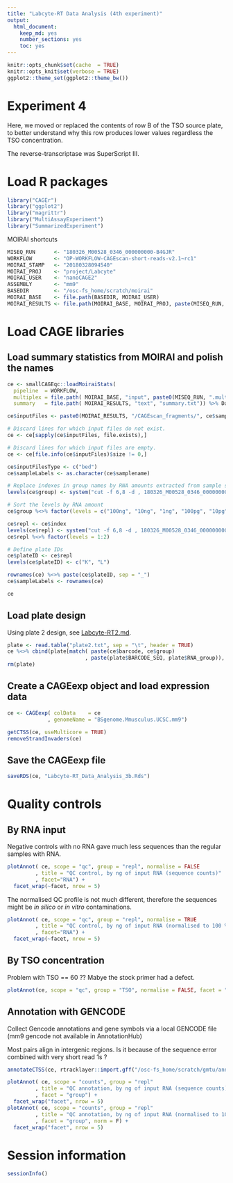 ```yaml
---
title: "Labcyte-RT Data Analysis (4th experiment)"
output:
  html_document:
    keep_md: yes
    number_sections: yes
    toc: yes
---
```


```r
knitr::opts_chunk$set(cache  = TRUE)
knitr::opts_knit$set(verbose = TRUE)
ggplot2::theme_set(ggplot2::theme_bw())
```

Experiment 4
============

Here, we moved or replaced the contents of row B of the TSO source plate, to
better understand why this row produces lower values regardless the
TSO concentration.

The reverse-transcriptase was SuperScript III.

Load R packages
===============

```r
library("CAGEr")
library("ggplot2")
library("magrittr")
library("MultiAssayExperiment")
library("SummarizedExperiment")
```

MOIRAI shortcuts

```r
MISEQ_RUN      <- "180326_M00528_0346_000000000-B4GJR"
WORKFLOW       <- "OP-WORKFLOW-CAGEscan-short-reads-v2.1~rc1"
MOIRAI_STAMP   <- "20180328094540"
MOIRAI_PROJ    <- "project/Labcyte" 
MOIRAI_USER    <- "nanoCAGE2" 
ASSEMBLY       <- "mm9"
BASEDIR        <- "/osc-fs_home/scratch/moirai"
MOIRAI_BASE    <- file.path(BASEDIR, MOIRAI_USER)
MOIRAI_RESULTS <- file.path(MOIRAI_BASE, MOIRAI_PROJ, paste(MISEQ_RUN, WORKFLOW, MOIRAI_STAMP, sep = "."))
```

Load CAGE libraries
===================

Load summary statistics from MOIRAI and polish the names
--------------------------------------------------------

```r
ce <- smallCAGEqc::loadMoiraiStats(
  pipeline  = WORKFLOW,
  multiplex = file.path( MOIRAI_BASE, "input", paste0(MISEQ_RUN, ".multiplex.txt")),
  summary   = file.path( MOIRAI_RESULTS, "text", "summary.txt")) %>% DataFrame

ce$inputFiles <- paste0(MOIRAI_RESULTS, "/CAGEscan_fragments/", ce$samplename, ".bed")

# Discard lines for which input files do not exist.
ce <- ce[sapply(ce$inputFiles, file.exists),]

# Discard lines for which input files are empty.
ce <- ce[file.info(ce$inputFiles)$size != 0,]

ce$inputFilesType <- c("bed")
ce$sampleLabels <- as.character(ce$samplename)

# Replace indexes in group names by RNA amounts extracted from sample sheet.
levels(ce$group) <- system("cut -f 6,8 -d , 180326_M00528_0346_000000000-B4GJR.SampleSheet.csv | grep g_ | sort | cut -f2 -d, | cut -f1 -d_", intern = TRUE)

# Sort the levels by RNA amount
ce$group %<>% factor(levels = c("100ng", "10ng", "1ng", "100pg", "10pg"))

ce$repl <- ce$index
levels(ce$repl) <- system("cut -f 6,8 -d , 180326_M00528_0346_000000000-B4GJR.SampleSheet.csv | grep g_ | sort | cut -f2 -d, | cut -f2 -d_ | cut -c1", intern = TRUE)
ce$repl %<>% factor(levels = 1:2)

# Define plate IDs
ce$plateID <- ce$repl
levels(ce$plateID) <- c("K", "L")

rownames(ce) %<>% paste(ce$plateID, sep = "_")
ce$sampleLabels <- rownames(ce)

ce
```


Load plate design
-----------------

Using plate 2 design, see [Labcyte-RT2.md](Labcyte-RT2.md).
```r
plate <- read.table("plate2.txt", sep = "\t", header = TRUE)
ce %<>% cbind(plate[match( paste(ce$barcode, ce$group)
                         , paste(plate$BARCODE_SEQ, plate$RNA_group)), ])
rm(plate)
```


Create a CAGEexp object and load expression data
------------------------------------------------

```r
ce <- CAGEexp( colData    = ce
             , genomeName = "BSgenome.Mmusculus.UCSC.mm9")
```

```r
getCTSS(ce, useMulticore = TRUE)
removeStrandInvaders(ce)
```


Save the CAGEexp file
---------------------

```r
saveRDS(ce, "Labcyte-RT_Data_Analysis_3b.Rds")
```


Quality controls
================

By RNA input
------------

Negative controls with no RNA gave much less sequences than the regular
samples with RNA.

```r
plotAnnot( ce, scope = "qc", group = "repl", normalise = FALSE
         , title = "QC control, by ng of input RNA (sequence counts)"
         , facet="RNA") +
  facet_wrap(~facet, nrow = 5)
```

The normalised QC profile is not much different, therefore
the sequences might be _in silico_ or _in vitro_ contaminations.

```r
plotAnnot( ce, scope = "qc", group = "repl", normalise = TRUE
         , title = "QC control, by ng of input RNA (normalised to 100 %)"
         , facet="RNA") +
  facet_wrap(~facet, nrow = 5)
```


By TSO concentration
--------------------

Problem with TSO == 60 ??  Mabye the stock primer had a defect.


```r
plotAnnot(ce, scope = "qc", group = "TSO", normalise = FALSE, facet = "group")
```


Annotation with GENCODE
-----------------------

Collect Gencode annotations and gene symbols via a local GENCODE file
(mm9 gencode not available in AnnotationHub)

Most pairs align in intergenic regions.  Is it because of the sequence error
combined with very short read 1s ?

```r
annotateCTSS(ce, rtracklayer::import.gff("/osc-fs_home/scratch/gmtu/annotation/mus_musculus/gencode-M1/gencode.vM1.annotation.gtf.gz"))
```

```r
plotAnnot( ce, scope = "counts", group = "repl"
         , title = "QC annotation, by ng of input RNA (sequence counts)"
         , facet = "group") +
  facet_wrap("facet", nrow = 5)
plotAnnot( ce, scope = "counts", group = "repl"
         , title = "QC annotation, by ng of input RNA (normalised to 100%)"
         , facet = "group", norm = F) +
  facet_wrap("facet", nrow = 5)
```

Session information
===================

```r
sessionInfo()
```